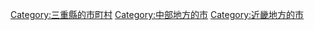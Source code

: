 {{Commonscat|Ise, Mie}}
{{Catmore}}

{{DEFAULTSORT:Ise-shi}}
[[Category:三重縣的市町村|Category:三重縣的市町村]]
[[Category:中部地方的市|Category:中部地方的市]]
[[Category:近畿地方的市|Category:近畿地方的市]]